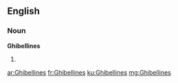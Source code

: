 ==English==

===Noun===
'''Ghibellines'''

# {{plural of|[[Ghibelline]]}}

[[ar:Ghibellines]]
[[fr:Ghibellines]]
[[ku:Ghibellines]]
[[mg:Ghibellines]]